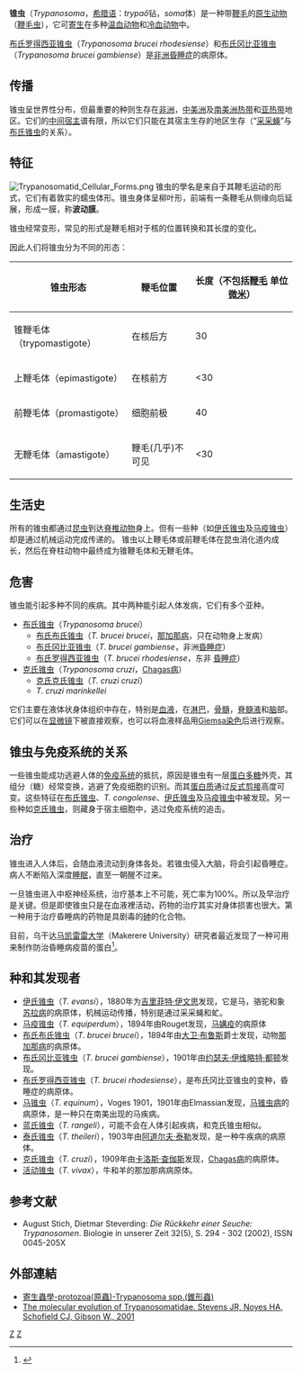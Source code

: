 {{Multiple issues|
{{Onesource|time=2020-08-01T03:26:29+00:00}}
{{Refimprove|time=2020-08-01T03:26:29+00:00}}
}}
{{Automatic taxobox
| taxon = Trypanosoma
| authority = Gruby, 1843
| subdivision_ranks = [[種|種]]
| subdivision =
* [[伊氏锥虫|伊氏锥虫]]（{{Lang|la|''T. evansi''}}）
* [[马疫锥虫|马疫锥虫]]（{{Lang|la|''T. equiperdum''}}）
* [[布氏锥虫|布氏锥虫]]（{{Lang|la|''T. brucei''}}）
* [[马锥虫|马锥虫]]（{{Lang|la|''T. equinum''}}）
* [[蓝氏锥虫|蓝氏锥虫]]（{{Lang|la|''T. rangeli''}}）
* [[泰氏锥虫|泰氏锥虫]]（{{Lang|la|''T. theileri''}}）
* [[克氏锥虫|克氏锥虫]]（{{Lang|la|''T. cruzi''}}）
* [[活动锥虫|活动锥虫]]（{{Lang|la|''T. vivax''}}）
}}

'''锥虫'''（''Trypanosoma''，[[希腊语|希腊语]]：''trypaô''钻，''soma''体）是一种带[[鞭毛|鞭毛]]的[[原生动物|原生动物]]（[[鞭毛虫|鞭毛虫]]），它可[[寄生|寄生]]在多种[[温血动物|温血动物]]和[[冷血动物|冷血动物]]中。

[[布氏罗得西亚锥虫|布氏罗得西亚锥虫]]（''Trypanosoma brucei rhodesiense''）和[[布氏冈比亚锥虫|布氏冈比亚锥虫]]（''Trypanosoma brucei gambiense''）是[[非洲|非洲]][[昏睡症|昏睡症]]的病原体。

==传播==
锥虫呈世界性分布，但最重要的种则生存在[[非洲|非洲]]，[[中美洲|中美洲]]及[[南美洲|南美洲]][[热带|热带]]和[[亚热带|亚热带]]地区。它们的[[中间宿主|中间宿主]]谱有限，所以它们只能在其宿主生存的地区生存（“[[采采蝇|采采蝇]]”与[[布氏锥虫|布氏锥虫]]的关系）。

==特征==
[[File:Trypanosomatid_Cellular_Forms.png|right]]
锥虫的學名是来自于其鞭毛运动的形式，它们有着敦实的蠕虫体形。锥虫身体呈柳叶形，前端有一条鞭毛从侧缘向后延展，形成一膜，称'''波动膜'''。

锥虫经常变形，常见的形式是鞭毛相对于核的位置转换和其长度的变化。

因此人们将锥虫分为不同的形态：

{| class="prettytable"
! 锥虫形态 !! 鞭毛位置 !! 长度（不包括[[鞭毛|鞭毛]] 单位[[微米|微米]]）
|-
| 锥鞭毛体（trypomastigote） || 在核后方 || 30
|-
| 上鞭毛体（epimastigote） || 在核前方 || <30
|-
| 前鞭毛体（promastigote） || 细胞前极 || 40
|-
| 无鞭毛体（amastigote） || 鞭毛(几乎)不可见 || <30
|}

==生活史==
所有的锥虫都通过[[昆虫|昆虫]]到达[[脊椎动物|脊椎动物]]身上。但有一些种（如[[伊氏锥虫|伊氏锥虫]]及[[马疫锥虫|马疫锥虫]]）却是通过机械运动完成传递的。 锥虫以上鞭毛体或前鞭毛体在昆虫消化道内成长，然后在脊柱动物中最终成为锥鞭毛体和无鞭毛体。

==危害==
锥虫能引起多种不同的疾病。其中两种能引起人体发病，它们有多个亚种。

*[[布氏锥虫|布氏锥虫]]（''Trypanosoma brucei''）
**[[布氏布氏锥虫|布氏布氏锥虫]]（''T. brucei brucei''，[[那加那病|那加那病]]，只在动物身上发病）
**[[布氏冈比亚锥虫|布氏冈比亚锥虫]]（''T. brucei gambiense''，非洲[[昏睡症|昏睡症]]）
**[[布氏罗得西亚锥虫|布氏罗得西亚锥虫]]（''T. brucei rhodesiense''，东非 [[昏睡症|昏睡症]]）
*[[克氏锥虫|克氏锥虫]]（''Trypanosoma cruzi''，[[Chagas病|Chagas病]]）
**[[克氏克氏锥虫|克氏克氏锥虫]]（''T. cruzi cruzi''）
**''T. cruzi marinkellei''

它们主要在液体状身体组织中存在，特别是[[血液|血液]]，在[[淋巴|淋巴]]，[[骨髓|骨髓]]，[[脊髓液|脊髓液]]和[[脑|脑]]部。它们可以在[[显微镜|显微镜]]下被直接观察，也可以将血液样品用[[Giemsa染色|Giemsa染色]]后进行观察。

== 锥虫与免疫系统的关系 ==
一些锥虫能成功逃避人体的[[免疫系统|免疫系统]]的抵抗，原因是锥虫有一层[[蛋白多糖|蛋白多糖]]外壳，其组分（糖）经常变换，逃避了免疫细胞的识别。而其[[蛋白质|蛋白质]]通过[[反式剪接|反式剪接]]高度可变。这些特征在[[布氏锥虫|布氏锥虫]]、''T. congolense''、[[伊氏锥虫|伊氏锥虫]]及[[马疫锥虫|马疫锥虫]]中被发现。另一些种如[[克氏锥虫|克氏锥虫]]，则藏身于宿主细胞中，逃过免疫系统的追击。

==治疗==
锥虫进入人体后，会随血液流动到身体各处。若锥虫侵入大脑，将会引起昏睡症。病人不断陷入深度[[睡眠|睡眠]]，直至一朝醒不过来。

一旦锥虫进入中枢神经系统，治疗基本上不可能，死亡率为100%。所以及早治疗是关键。但是即使锥虫只是在血液裡活动，药物的治疗其实对身体损害也很大。第一种用于治疗昏睡病的药物是具剧毒的[[砷|砷]]的化合物。

目前，乌干达[[马凯雷雷大学|马凯雷雷大学]]（Makerere University）研究者最近发现了一种可用来制作防治昏睡病疫苗的蛋白<ref>{{Cite web |url=http://www.familydoctor.com.cn/detail.asp?id=1301 |title=存档副本 |access-date=2006-03-26 |archive-url=https://web.archive.org/web/20060617190800/http://www.familydoctor.com.cn/detail.asp?id=1301 |archive-date=2006-06-17 |dead-url=yes }}</ref>。

== 种和其发现者 ==
* [[伊氏锥虫|伊氏锥虫]]（''T. evansi''），1880年为[[吉里菲特·伊文思|吉里菲特·伊文思]]发现，它是马，骆驼和象[[苏拉病|苏拉病]]的病原体，机械运动传播，特别是通过采采蝇和虻。
* [[马疫锥虫|马疫锥虫]]（''T. equiperdum''），1894年由Rouget发现，[[马媾疫|马媾疫]]的病原体
* [[布氏布氏锥虫|布氏布氏锥虫]]（''T. brucei brucei''），1894年由[[大卫·布鲁斯|大卫·布鲁斯]]爵士发现，动物[[那加那病|那加那病]]的病原体。
* [[布氏冈比亚锥虫|布氏冈比亚锥虫]]（''T. brucei gambiense''），1901年由[[约瑟夫·伊维略特·都顿|约瑟夫·伊维略特·都顿]]发现。
* [[布氏罗得西亚锥虫|布氏罗得西亚锥虫]]（''T. brucei rhodesiense''），是布氏冈比亚锥虫的变种，昏睡症的病原体。
* [[马锥虫|马锥虫]]（''T. equinum''），Voges 1901，1901年由Elmassian发现，[[马锥虫病|马锥虫病]]的病原体，是一种只在南美出现的马疾病。
* [[蓝氏锥虫|蓝氏锥虫]]（''T. rangeli''），可能不会在人体引起疾病，和克氏锥虫相似。
* [[泰氏锥虫|泰氏锥虫]]（''T. theileri''），1903年由[[阿道尔夫·泰勒|阿道尔夫·泰勒]]发现，是一种牛疾病的病原体。
* [[克氏锥虫|克氏锥虫]]（''T. cruzi''），1909年由[[卡洛斯·查伽斯|卡洛斯·查伽斯]]发现，[[Chagas病|Chagas病]]的病原体。
* [[活动锥虫|活动锥虫]]（''T. vivax''），牛和羊的那加那病病原体。

== 参考文献 ==
* August Stich, Dietmar Steverding: ''Die Rückkehr einer Seuche: Trypanosomen''. Biologie in unserer Zeit 32(5), S. 294 - 302 (2002), ISSN 0045-205X
{{reflist}}

==外部連結==
*[http://smallcollation.blogspot.com/2013/02/protozoa-trypanosoma-spp.html 寄生蟲學-protozoa(原蟲)-Trypanosoma spp.(錐形蟲)]
*[http://www.ncbi.nlm.nih.gov/entrez/query.fcgi?cmd=Retrieve&db=pubmed&dopt=Abstract&list_uids=11013754&query_hl=2&itool=pubmed_docsum The molecular evolution of Trypanosomatidae. Stevens JR, Noyes HA, Schofield CJ, Gibson W., 2001] {{Wayback|url=http://www.ncbi.nlm.nih.gov/entrez/query.fcgi?cmd=Retrieve&db=pubmed&dopt=Abstract&list_uids=11013754&query_hl=2&itool=pubmed_docsum |date=20190710164340 }}

{{Authority control}}
{{Taxonbar|from=Q541987}}

[[Category:寄生原生动物|Z]]
[[Category:1843年描述的分类群|Z]]